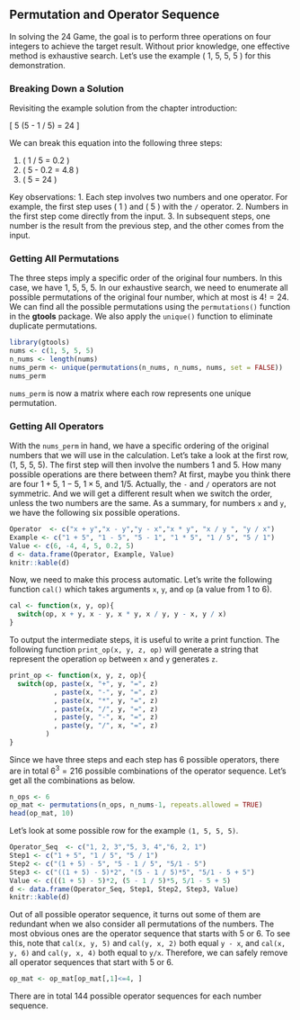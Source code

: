 ## Permutation and Operator Sequence {#permutation-operator}

In solving the 24 Game, the goal is to perform three operations on four integers to achieve the target result. Without prior knowledge, one effective method is exhaustive search. Let’s use the example \( 1, 5, 5, 5 \) for this demonstration.

### Breaking Down a Solution

Revisiting the example solution from the chapter introduction:

\[ 5 \times (5 - 1 / 5) = 24 \]

We can break this equation into the following three steps:

1. \( 1 / 5 = 0.2 \)
2. \( 5 - 0.2 = 4.8 \)
3. \( 5 \times 4.8 = 24 \)

Key observations:
1. Each step involves two numbers and one operator. For example, the first step uses \( 1 \) and \( 5 \) with the `/` operator.
2. Numbers in the first step come directly from the input.
3. In subsequent steps, one number is the result from the previous step, and the other comes from the input.

### Getting All Permutations

The three steps imply a specific order of the original four numbers. In this case, we have 1, 5, 5, 5. In our exhaustive search, we need to enumerate all possible permutations of the original four number, which at most is $4! = 24$. We can find all the possible permutations using the `permutations()` function in the **gtools** package. We also apply the `unique()` function to eliminate duplicate permutations.

```r
library(gtools)
nums <- c(1, 5, 5, 5)
n_nums <- length(nums)
nums_perm <- unique(permutations(n_nums, n_nums, nums, set = FALSE))
nums_perm
```

`nums_perm` is now a matrix where each row represents one unique permutation.

### Getting All Operators

With the `nums_perm` in hand, we have a specific ordering of the original numbers that we will use in the calculation. Let's take a look at the first row, (1, 5, 5, 5). The first step will then involve the numbers 1 and 5. How many possible operations are there between them? At first, maybe you think there are four $1 + 5$, $1 - 5$, $1 \times 5$, and $1 / 5$. Actually, the `-` and `/` operators are not symmetric. And we will get a different result when we switch the order, unless the two numbers are the same. As a summary, for numbers `x` and `y`, we have the following six possible operations.

```r
Operator  <- c("x + y","x - y","y - x","x * y", "x / y ", "y / x")
Example <- c("1 + 5", "1 - 5", "5 - 1", "1 * 5", "1 / 5", "5 / 1")
Value <- c(6, -4, 4, 5, 0.2, 5)
d <- data.frame(Operator, Example, Value)
knitr::kable(d)
```

Now, we need to make this process automatic. Let's write the following function `cal()` which takes arguments `x`, `y`, and `op` (a value from 1 to 6).

```r
cal <- function(x, y, op){
  switch(op, x + y, x - y, x * y, x / y, y - x, y / x)
}
```

To output the intermediate steps, it is useful to write a print function. The following function `print_op(x, y, z, op)` will generate a string that represent the operation `op` between `x` and `y` generates `z`. 
```r
print_op <- function(x, y, z, op){
  switch(op, paste(x, "+", y, "=", z)
           , paste(x, "-", y, "=", z)
           , paste(x, "*", y, "=", z)
           , paste(x, "/", y, "=", z)
           , paste(y, "-", x, "=", z)
           , paste(y, "/", x, "=", z)
         )
}
```


Since we have three steps and each step has 6 possible operators, there are in total $6^3 = 216$ possible combinations of the operator sequence. Let's get all the combinations as below.
```r
n_ops <- 6
op_mat <- permutations(n_ops, n_nums-1, repeats.allowed = TRUE)
head(op_mat, 10)
```

Let's look at some possible row for the example `(1, 5, 5, 5)`.

```r
Operator_Seq  <- c("1, 2, 3","5, 3, 4","6, 2, 1")
Step1 <- c("1 + 5", "1 / 5", "5 / 1")
Step2 <- c("(1 + 5) - 5", "5 - 1 / 5", "5/1 - 5")
Step3 <- c("((1 + 5) - 5)*2", "(5 - 1 / 5)*5", "5/1 - 5 + 5")
Value <- c(((1 + 5) - 5)*2, (5 - 1 / 5)*5, 5/1 - 5 + 5)
d <- data.frame(Operator_Seq, Step1, Step2, Step3, Value)
knitr::kable(d)
```


Out of all possible operator sequence, it turns out some of them are redundant when we also consider all permutations of the numbers. The most obvious ones are the operator sequence that starts with 5 or 6. To see this, note that `cal(x, y, 5)` and `cal(y, x, 2)` both equal `y - x`,  and `cal(x, y, 6)` and  `cal(y, x, 4)` both equal to `y/x`. Therefore, we can safely remove all operator sequences that start with 5 or 6.
```r
op_mat <- op_mat[op_mat[,1]<=4, ]
```

There are in total 144 possible operator sequences for each number sequence. 



